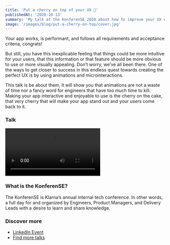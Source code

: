 ```yaml
---
title: 'Put a cherry on top of your UX 🍒'
publishedAt: '2020-10-13'
summary: 'My talk at the KonferenSE 2020 about how to improve your UX with animations and transitions.'
image: '/images/blog/put-a-cherry-on-top/cover.jpg'
---
```


Your app works, is performant, and follows all requirements and acceptance criteria, congrats!

But still, you have this inexplicable feeling that things could be more intuitive for your users, that this information or that feature should be more obvious to use or more visually appealing. Don’t worry, we’ve all been there.
One of the ways to get closer to success in this endless quest towards creating the perfect UX is by using animations and microinteractions.

This talk is be about them, it will show you that animations are not a waste of time nor a fancy word for engineers that have too much time to kill.
Making your app interactive and enjoyable to use is the cherry on the cake, that very cherry that will make your app stand out and your users come back to it.

### Talk

<Video
  title="Put a cherry on top of your UX 🍒"
  src="https://www.youtube.com/embed/64h3TKCx0jY"
/>

### What is the KonferenSE?

The KonferenSE is Klarna’s annual internal tech conference. In other words, a full day for and organized by Engineers, Product Managers, and Delivery Leads with a desire to learn and share knowledge.

### Discover more

- [LinkedIn Event](https://www.linkedin.com/events/thekonferense2020/)
- [Find more talks](https://www.youtube.com/channel/UCMkNbnK12uda0nC1Zab8dpg)
